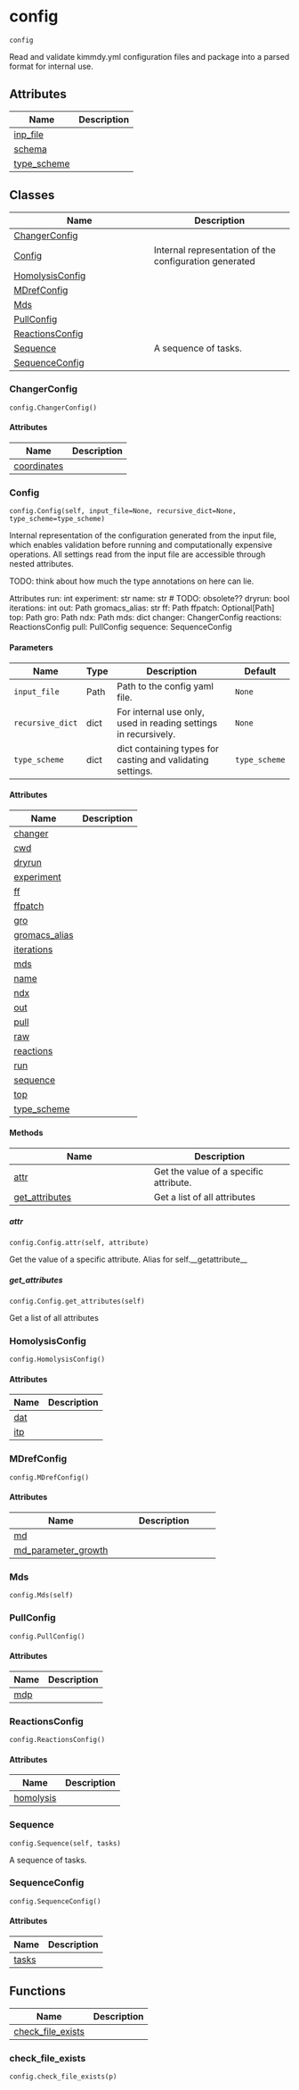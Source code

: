 # config { #kimmdy.config }

`config`

Read and validate kimmdy.yml configuration files
and package into a parsed format for internal use.

## Attributes

| Name | Description |
| --- | --- |
| [inp_file](#kimmdy.config.inp_file) |  |
| [schema](#kimmdy.config.schema) |  |
| [type_scheme](#kimmdy.config.type_scheme) |  |

## Classes

| Name | Description |
| --- | --- |
| [ChangerConfig](#kimmdy.config.ChangerConfig) |  |
| [Config](#kimmdy.config.Config) | Internal representation of the configuration generated |
| [HomolysisConfig](#kimmdy.config.HomolysisConfig) |  |
| [MDrefConfig](#kimmdy.config.MDrefConfig) |  |
| [Mds](#kimmdy.config.Mds) |  |
| [PullConfig](#kimmdy.config.PullConfig) |  |
| [ReactionsConfig](#kimmdy.config.ReactionsConfig) |  |
| [Sequence](#kimmdy.config.Sequence) | A sequence of tasks. |
| [SequenceConfig](#kimmdy.config.SequenceConfig) |  |

### ChangerConfig { #kimmdy.config.ChangerConfig }

`config.ChangerConfig()`

#### Attributes

| Name | Description |
| --- | --- |
| [coordinates](#kimmdy.config.ChangerConfig.coordinates) |  |

### Config { #kimmdy.config.Config }

`config.Config(self, input_file=None, recursive_dict=None, type_scheme=type_scheme)`

Internal representation of the configuration generated
from the input file, which enables validation before running
and computationally expensive operations.
All settings read from the input file are accessible through nested attributes.

TODO: think about how much the type annotations on here can lie.

Attributes
run: int
experiment: str
name: str  # TODO: obsolete??
dryrun: bool
iterations: int
out: Path
gromacs_alias: str
ff: Path
ffpatch: Optional[Path]
top: Path
gro: Path
ndx: Path
mds: dict
changer: ChangerConfig
reactions: ReactionsConfig
pull: PullConfig
sequence: SequenceConfig

#### Parameters

| Name             | Type   | Description                                                     | Default       |
|------------------|--------|-----------------------------------------------------------------|---------------|
| `input_file`     | Path   | Path to the config yaml file.                                   | `None`        |
| `recursive_dict` | dict   | For internal use only, used in reading settings in recursively. | `None`        |
| `type_scheme`    | dict   | dict containing types for casting and validating settings.      | `type_scheme` |

#### Attributes

| Name | Description |
| --- | --- |
| [changer](#kimmdy.config.Config.changer) |  |
| [cwd](#kimmdy.config.Config.cwd) |  |
| [dryrun](#kimmdy.config.Config.dryrun) |  |
| [experiment](#kimmdy.config.Config.experiment) |  |
| [ff](#kimmdy.config.Config.ff) |  |
| [ffpatch](#kimmdy.config.Config.ffpatch) |  |
| [gro](#kimmdy.config.Config.gro) |  |
| [gromacs_alias](#kimmdy.config.Config.gromacs_alias) |  |
| [iterations](#kimmdy.config.Config.iterations) |  |
| [mds](#kimmdy.config.Config.mds) |  |
| [name](#kimmdy.config.Config.name) |  |
| [ndx](#kimmdy.config.Config.ndx) |  |
| [out](#kimmdy.config.Config.out) |  |
| [pull](#kimmdy.config.Config.pull) |  |
| [raw](#kimmdy.config.Config.raw) |  |
| [reactions](#kimmdy.config.Config.reactions) |  |
| [run](#kimmdy.config.Config.run) |  |
| [sequence](#kimmdy.config.Config.sequence) |  |
| [top](#kimmdy.config.Config.top) |  |
| [type_scheme](#kimmdy.config.Config.type_scheme) |  |

#### Methods

| Name | Description |
| --- | --- |
| [attr](#kimmdy.config.Config.attr) | Get the value of a specific attribute. |
| [get_attributes](#kimmdy.config.Config.get_attributes) | Get a list of all attributes |

##### attr { #kimmdy.config.Config.attr }

`config.Config.attr(self, attribute)`

Get the value of a specific attribute.
Alias for self.__getattribute__

##### get_attributes { #kimmdy.config.Config.get_attributes }

`config.Config.get_attributes(self)`

Get a list of all attributes

### HomolysisConfig { #kimmdy.config.HomolysisConfig }

`config.HomolysisConfig()`

#### Attributes

| Name | Description |
| --- | --- |
| [dat](#kimmdy.config.HomolysisConfig.dat) |  |
| [itp](#kimmdy.config.HomolysisConfig.itp) |  |

### MDrefConfig { #kimmdy.config.MDrefConfig }

`config.MDrefConfig()`

#### Attributes

| Name | Description |
| --- | --- |
| [md](#kimmdy.config.MDrefConfig.md) |  |
| [md_parameter_growth](#kimmdy.config.MDrefConfig.md_parameter_growth) |  |

### Mds { #kimmdy.config.Mds }

`config.Mds(self)`

### PullConfig { #kimmdy.config.PullConfig }

`config.PullConfig()`

#### Attributes

| Name | Description |
| --- | --- |
| [mdp](#kimmdy.config.PullConfig.mdp) |  |

### ReactionsConfig { #kimmdy.config.ReactionsConfig }

`config.ReactionsConfig()`

#### Attributes

| Name | Description |
| --- | --- |
| [homolysis](#kimmdy.config.ReactionsConfig.homolysis) |  |

### Sequence { #kimmdy.config.Sequence }

`config.Sequence(self, tasks)`

A sequence of tasks.

### SequenceConfig { #kimmdy.config.SequenceConfig }

`config.SequenceConfig()`

#### Attributes

| Name | Description |
| --- | --- |
| [tasks](#kimmdy.config.SequenceConfig.tasks) |  |

## Functions

| Name | Description |
| --- | --- |
| [check_file_exists](#kimmdy.config.check_file_exists) |  |

### check_file_exists { #kimmdy.config.check_file_exists }

`config.check_file_exists(p)`